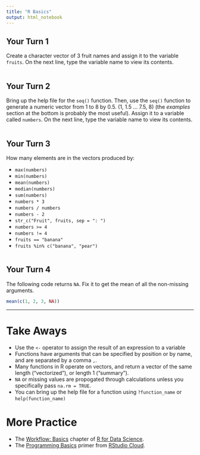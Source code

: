 ```yaml
---
title: "R Basics"
output: html_notebook
---
```


## Your Turn 1

Create a character vector of 3 fruit names and assign it to the variable `fruits`. On the next line, type the variable name to view its contents.

```r

```

## Your Turn 2

Bring up the help file for the `seq()` function. Then, use the `seq()` function to generate a numeric vector from 1 to 8 by 0.5. (1, 1.5 ... 7.5, 8) (the _examples_ section at the bottom is probably the most useful). Assign it to a variable called `numbers`. On the next line, type the variable name to view its contents.

```r

```

## Your Turn 3

How many elements are in the vectors produced by:

- `max(numbers)`
- `min(numbers)`
- `mean(numbers)`
- `median(numbers)`
- `sum(numbers)`
- `numbers * 3`
- `numbers / numbers`
- `numbers - 2`
- `str_c("Fruit", fruits, sep = ": ")`
- `numbers >= 4`
- `numbers != 4`
- `fruits == "banana"`
- `fruits %in% c("banana", "pear")`

```r

```

## Your Turn 4

The following code returns `NA`. Fix it to get the mean of all the non-missing arguments.

```r
mean(c(1, 2, 3, NA))
```

***

# Take Aways

- Use the `<-` operator to assign the result of an expression to a variable
- Functions have arguments that can be specified by position or by name, and are separated by a comma `,`.
- Many functions in R operate on vectors, and return a vector of the same length ("vectorized"), or length 1 ("summary").
- `NA` or missing values are propogated through calculations unless you specifically pass `na.rm = TRUE`.
- You can bring up the help file for a function using `?function_name` or `help(function_name)`

# More Practice

- The [Workflow: Basics](https://r4ds.had.co.nz/workflow-basics.html) chapter of [R for Data Science](https://r4ds.had.co.nz/workflow-basics.html).
- The [Programming Basics](https://rstudio.cloud/learn/primers/1.2) primer from [RStudio Cloud](https://rstudio.cloud/).
